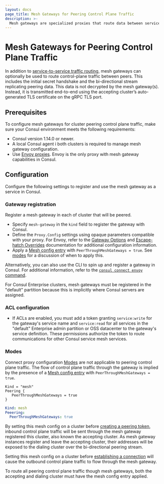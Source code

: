 ```yaml
---
layout: docs
page_title: Mesh Gateways for Peering Control Plane Traffic
description: >-
  Mesh gateways are specialized proxies that route data between services that cannot communicate directly. Learn how to enable traffic across clusters in different datacenters or admin partitions that have an established peering connection.
---
```


# Mesh Gateways for Peering Control Plane Traffic

In addition to [service-to-service traffic routing](/docs/connect/gateways/mesh-gateway/service-to-service-traffic-peers), mesh gateways can optionally be used to route control-plane traffic between peers.
This includes the initial secret handshake and the bi-directional stream replicating peering data.
This data is not decrypted by the mesh gateway(s).
Instead, it is transmitted end-to-end using the accepting cluster’s auto-generated TLS certificate on the gRPC TLS port.

## Prerequisites

To configure mesh gateways for cluster peering control plane traffic, make sure your Consul environment meets the following requirements:

- Consul version 1.14.0 or newer.
- A local Consul agent i both clusters is required to manage mesh gateway configuration.
- Use [Envoy proxies](/docs/connect/proxies/envoy). Envoy is the only proxy with mesh gateway capabilities in Consul.

## Configuration

Configure the following settings to register and use the mesh gateway as a service in Consul.

### Gateway registration

Register a mesh gateway in each of cluster that will be peered.

- Specify `mesh-gateway` in the `kind` field to register the gateway with Consul.
- Define the `Proxy.Config` settings using opaque parameters compatible with your proxy. For Envoy, refer to the [Gateway Options](/docs/connect/proxies/envoy#gateway-options) and [Escape-hatch Overrides](/docs/connect/proxies/envoy#escape-hatch-overrides) documentation for additional configuration information.
- Apply a [Mesh config entry](/docs/connect/config-entries/mesh#peer-through-mesh-gateways) with `PeerThroughMeshGateways = true`. See [modes](#modes) for a discussion of when to apply this.

Alternatively, you can also use the CLI to spin up and register a gateway in Consul. For additional information, refer to the [`consul connect envoy` command](/commands/connect/envoy#mesh-gateways).

For Consul Enterprise clusters, mesh gateways must be registered in the "default" partition because this is implicitly where Consul servers are assigned.

### ACL configuration

- If ACLs are enabled, you must add a token granting `service:write` for the gateway's service name and `service:read` for all services in the "default" Enterprise admin partition or OSS datacenter to the gateway's service definition. 
These permissions authorize the token to route communications for other Consul service mesh services.

### Modes

Connect proxy configuration [Modes](/docs/connect/gateways/mesh-gateway#connect-proxy-configuration#modes) are not applicable to peering control plane traffic. 
The flow of control plane traffic through the gateway is implied by the presence of a [Mesh config entry](/docs/connect/config-entries/mesh#peer-through-mesh-gateways) with `PeerThroughMeshGateways = true`.

<CodeTabs heading="Example: Enabling Peering Control Plane Traffic for Mesh Gateways">

```hcl
Kind = "mesh"
Peering {
   PeerThroughMeshGateways = true
}
```

```yaml
Kind: mesh
Peeering:
  PeerThroughMeshGateways: true
```
</CodeTabs>

By setting this mesh config on a cluster before [creating a peering token](/docs/connect/cluster-peering/create-manage-peering#create-a-peering-token), inbound control plane traffic will be sent through the mesh gateway registered this cluster, also known the accepting cluster. 
As mesh gateway instances register and leave the accepting cluster, their addresses will be exposed to the dialing cluster over the bi-directional peering stream.

Setting this mesh config on a cluster before [establishing a connection](/docs/connect/cluster-peering/create-manage-peering#establish-a-connection-between-clusters) will cause the outbound control plane traffic to flow through the mesh gateway.

To route all peering control plane traffic though mesh gateways, both the accepting and dialing cluster must have the mesh config entry applied.
